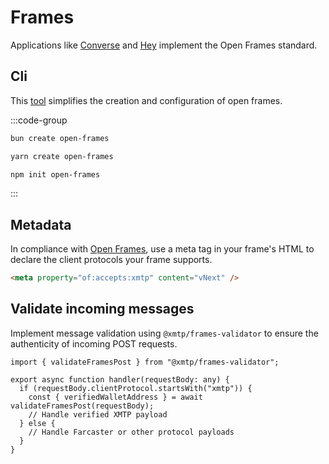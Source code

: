 # Frames

Applications like [Converse](https://converse.xyz/) and [Hey](https://hey.xyz/) implement the Open Frames standard.

## Cli

This [tool](https://github.com/builders-garden/create-open-frames) simplifies the creation and configuration of open frames.

:::code-group

```bash [bun]
bun create open-frames
```

```bash [yarn]
yarn create open-frames
```

```bash [npm]
npm init open-frames
```

:::

## Metadata

In compliance with [Open Frames](https://www.openframes.xyz/), use a meta tag in your frame's HTML to declare the client protocols your frame supports.

```html
<meta property="of:accepts:xmtp" content="vNext" />
```

## Validate incoming messages

Implement message validation using `@xmtp/frames-validator` to ensure the authenticity of incoming POST requests.

```tsx
import { validateFramesPost } from "@xmtp/frames-validator";

export async function handler(requestBody: any) {
  if (requestBody.clientProtocol.startsWith("xmtp")) {
    const { verifiedWalletAddress } = await validateFramesPost(requestBody);
    // Handle verified XMTP payload
  } else {
    // Handle Farcaster or other protocol payloads
  }
}
```
